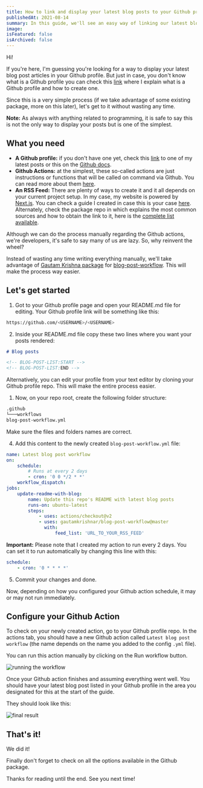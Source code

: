 ```yaml
---
title: How to link and display your latest blog posts to your Github profile
publishedAt: 2021-08-14
summary: In this guide, we'll see an easy way of linking our latest blog posts to our Github profile using a 3rd party package.
image:
isFeatured: false
isArchived: false
---
```


Hi!

If you're here, I'm guessing you're looking for a way to display your latest blog post articles in your Github profile. But just in case, you don't know what is a Github profile you can check this [link](/blog/how-to-create-and-edit-your-github-profile) where I explain what is a Github profile and how to create one.

Since this is a very simple process (if we take advantage of some existing package, more on this later), let's get to it without wasting any time.

**Note:** As always with anything related to programming, it is safe to say this is not the only way to display your posts but is one of the simplest.

## What you need

-   **A Github profile:** if you don't have one yet, check this [link](/blog/how-to-create-and-edit-your-github-profile) to one of my latest posts or this on the [Github docs](https://docs.github.com/en/github/setting-up-and-managing-your-github-profile/customizing-your-profile/about-your-profile).
-   **Github Actions:** at the simplest, these so-called actions are just instructions or functions that will be called on command via Github. You can read more about them [here](https://docs.github.com/en/actions/learn-github-actions/introduction-to-github-actions).
-   **An RSS Feed:** There are plenty of ways to create it and it all depends on your current project setup. In my case, my website is powered by [Next.js](https://nextjs.org/). You can check a guide I created in case this is your case [here](https://www.sergiobarria.com/blog/how-to-add-rss-feed-to-next-js-site). Alternately, check the package repo in which explains the most common sources and how to obtain the link to it, here is the [complete list available](https://github.com/gautamkrishnar/blog-post-workflow#popular-sources).

Although we can do the process manually regarding the Github actions, we're developers, it's safe to say many of us are lazy. So, why reinvent the wheel?

Instead of wasting any time writing everything manually, we'll take advantage of [Gautam Krishna package](https://github.com/gautamkrishnar/blog-post-workflow) for [blog-post-workflow](https://github.com/gautamkrishnar/blog-post-workflow). This will make the process way easier.

## Let's get started

1. Got to your Github profile page and open your README.md file for editing. Your Github profile link will be something like this:

```bash
https://github.com/<USERNAME>/<USERNAME>
```

2. Inside your README.md file copy these two lines where you want your posts rendered:

```markdown
# Blog posts

<!-- BLOG-POST-LIST:START -->
<!-- BLOG-POST-LIST:END -->
```

Alternatively, you can edit your profile from your text editor by cloning your Github profile repo. This will make the entire process easier.

1. Now, on your repo root, create the following folder structure:

```markdown
.github
└───workflows
blog-post-workflow.yml
```

Make sure the files and folders names are correct.

4. Add this content to the newly created `blog-post-workflow.yml` file:

```yaml
name: Latest blog post workflow
on:
    schedule:
        # Runs at every 2 days
        - cron: '0 0 */2 * *'
    workflow_dispatch:
jobs:
    update-readme-with-blog:
        name: Update this repo's README with latest blog posts
        runs-on: ubuntu-latest
        steps:
            - uses: actions/checkout@v2
            - uses: gautamkrishnar/blog-post-workflow@master
              with:
                  feed_list: 'URL_TO_YOUR_RSS_FEED'
```

**Important:** Please note that I created my action to run every 2 days. You can set it to run automatically by changing this line with this:

```yaml
schedule:
    - cron: '0 * * * *'
```

5. Commit your changes and done.

Now, depending on how you configured your Github action schedule, it may or may not run immediately.

## Configure your Github Action

To check on your newly created action, go to your Github profile repo. In the actions tab, you should have a new Github action called `Latest blog post workflow` (the name depends on the name you added to the config `.yml` file).

You can run this action manually by clicking on the Run workflow button.

<Image
    alt="running the workflow"
    src="/images/posts/14/run-workflow.png"
    width={385}
    height={183}
/>

Once your Github action finishes and assuming everything went well. You should have your latest blog post listed in your Github profile in the area you designated for this at the start of the guide.

They should look like this:

<Image alt="final result" src="/images/posts/14/final-result.png" width={555} height={204} />

## That's it!

We did it!

Finally don't forget to check on all the options available in the Github package.

Thanks for reading until the end. See you next time!
